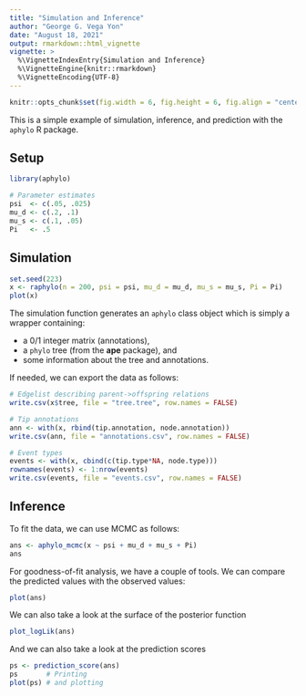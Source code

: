 ```yaml
---
title: "Simulation and Inference"
author: "George G. Vega Yon"
date: "August 18, 2021"
output: rmarkdown::html_vignette
vignette: >
  %\VignetteIndexEntry{Simulation and Inference}
  %\VignetteEngine{knitr::rmarkdown}
  %\VignetteEncoding{UTF-8}
---
```


```r
knitr::opts_chunk$set(fig.width = 6, fig.height = 6, fig.align = "center")
```


This is a simple example of simulation, inference, and prediction with the `aphylo` R package.

## Setup

```r
library(aphylo)

# Parameter estimates
psi  <- c(.05, .025)
mu_d <- c(.2, .1)
mu_s <- c(.1, .05)
Pi   <- .5
```

## Simulation

```r
set.seed(223)
x <- raphylo(n = 200, psi = psi, mu_d = mu_d, mu_s = mu_s, Pi = Pi)
plot(x)
```

The simulation function generates an `aphylo` class object which is simply a wrapper containing:

- a 0/1 integer matrix (annotations),
- a `phylo` tree (from the **ape** package), and
- some information about the tree and annotations.

If needed, we can export the data as follows:

```r
# Edgelist describing parent->offspring relations
write.csv(x$tree, file = "tree.tree", row.names = FALSE)

# Tip annotations
ann <- with(x, rbind(tip.annotation, node.annotation))
write.csv(ann, file = "annotations.csv", row.names = FALSE)

# Event types
events <- with(x, cbind(c(tip.type*NA, node.type)))
rownames(events) <- 1:nrow(events)
write.csv(events, file = "events.csv", row.names = FALSE)
```


## Inference

To fit the data, we can use MCMC as follows:

```r
ans <- aphylo_mcmc(x ~ psi + mu_d + mu_s + Pi)
ans
```

For goodness-of-fit analysis, we have a couple of tools. We can compare the predicted values with the observed values:

```r
plot(ans)
```

We can also take a look at the surface of the posterior function

```r
plot_logLik(ans)
```

And we can also take a look at the prediction scores

```r
ps <- prediction_score(ans)
ps       # Printing
plot(ps) # and plotting
```


